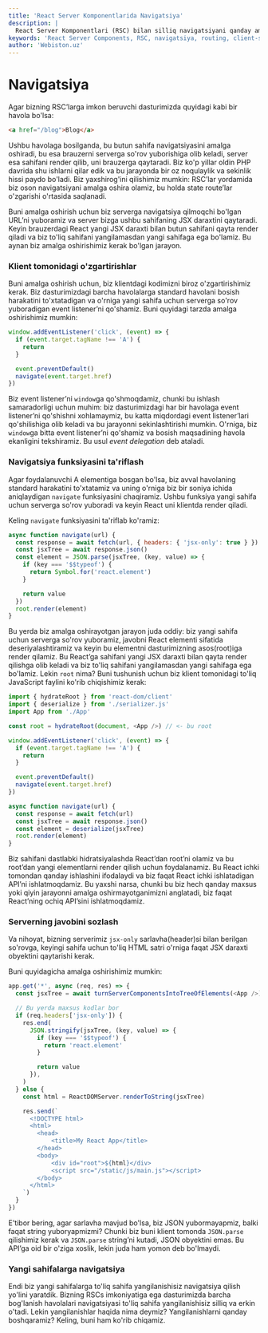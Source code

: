 ```yaml
---
title: 'React Server Komponentlarida Navigatsiya'
description: |
  React Server Komponentlari (RSC) bilan silliq navigatsiyani qanday amalga oshirish mumkin? To'liq sahifa yangilanishisiz yangi JSX daraxtini serverdan yuklashni o'rganing.
keywords: 'React Server Components, RSC, navigatsiya, routing, client-side navigation, fetch, event delegation, hydrateRoot, webiston'
author: 'Webiston.uz'
---
```


# Navigatsiya

Agar bizning RSC’larga imkon beruvchi dasturimizda quyidagi kabi bir havola bo'lsa:

```html copy
<a href="/blog">Blog</a>
```

Ushbu havolaga bosilganda, bu butun sahifa navigatsiyasini amalga oshiradi, bu esa brauzerni serverga so'rov yuborishiga olib keladi, server esa sahifani render qilib, uni brauzerga qaytaradi. Biz ko'p yillar oldin PHP davrida shu ishlarni qilar edik va bu jarayonda bir oz noqulaylik va sekinlik hissi paydo bo'ladi. Biz yaxshirog'ini qilishimiz mumkin: RSC’lar yordamida biz oson navigatsiyani amalga oshira olamiz, bu holda state route’lar o'zgarishi o'rtasida saqlanadi.

Buni amalga oshirish uchun biz serverga navigatsiya qilmoqchi bo'lgan URL’ni yuboramiz va server bizga ushbu sahifaning JSX daraxtini qaytaradi. Keyin brauzerdagi React yangi JSX daraxti bilan butun sahifani qayta render qiladi va biz to'liq sahifani yangilamasdan yangi sahifaga ega bo'lamiz. Bu aynan biz amalga oshirishimiz kerak bo'lgan jarayon.

### Klient tomonidagi o'zgartirishlar

Buni amalga oshirish uchun, biz klientdagi kodimizni biroz o'zgartirishimiz kerak. Biz dasturimizdagi barcha havolalarga standard havolani bosish harakatini to'xtatadigan va o'rniga yangi sahifa uchun serverga so'rov yuboradigan event listener’ni qo'shamiz. Buni quyidagi tarzda amalga oshirishimiz mumkin:

```js copy
window.addEventListener('click', (event) => {
  if (event.target.tagName !== 'A') {
    return
  }

  event.preventDefault()
  navigate(event.target.href)
})
```

Biz event listener’ni `window`ga qo'shmoqdamiz, chunki bu ishlash samaradorligi uchun muhim: biz dasturimizdagi har bir havolaga event listener’ni qo'shishni xohlamaymiz, bu katta miqdordagi event listener’lari qo'shilishiga olib keladi va bu jarayonni sekinlashtirishi mumkin. O'rniga, biz `window`ga bitta event listener’ni qo'shamiz va bosish maqsadining havola ekanligini tekshiramiz. Bu usul _event delegation_ deb ataladi.

### Navigatsiya funksiyasini ta'riflash

Agar foydalanuvchi A elementiga bosgan bo'lsa, biz avval havolaning standard harakatini to'xtatamiz va uning o'rniga biz bir soniya ichida aniqlaydigan `navigate` funksiyasini chaqiramiz. Ushbu funksiya yangi sahifa uchun serverga so'rov yuboradi va keyin React uni klientda render qiladi.

Keling `navigate` funksiyasini ta'riflab ko'ramiz:

```js copy
async function navigate(url) {
  const response = await fetch(url, { headers: { 'jsx-only': true } })
  const jsxTree = await response.json()
  const element = JSON.parse(jsxTree, (key, value) => {
    if (key === '$$typeof') {
      return Symbol.for('react.element')
    }

    return value
  })
  root.render(element)
}
```

Bu yerda biz amalga oshirayotgan jarayon juda oddiy: biz yangi sahifa uchun serverga so'rov yuboramiz, javobni React elementi sifatida deseriyalashtiramiz va keyin bu elementni dasturimizning asos(root)iga render qilamiz. Bu React’ga sahifani yangi JSX daraxti bilan qayta render qilishga olib keladi va biz to'liq sahifani yangilamasdan yangi sahifaga ega bo'lamiz. Lekin `root` nima? Buni tushunish uchun biz klient tomonidagi to'liq JavaScript faylini ko'rib chiqishimiz kerak:

```js copy
import { hydrateRoot } from 'react-dom/client'
import { deserialize } from './serializer.js'
import App from './App'

const root = hydrateRoot(document, <App />) // <- bu root

window.addEventListener('click', (event) => {
  if (event.target.tagName !== 'A') {
    return
  }

  event.preventDefault()
  navigate(event.target.href)
})

async function navigate(url) {
  const response = await fetch(url)
  const jsxTree = await response.json()
  const element = deserialize(jsxTree)
  root.render(element)
}
```

Biz sahifani dastlabki hidratsiyalashda React’dan root’ni olamiz va bu root’dan yangi elementlarni render qilish uchun foydalanamiz. Bu React ichki tomondan qanday ishlashini ifodalaydi va biz faqat React ichki ishlatadigan API’ni ishlatmoqdamiz. Bu yaxshi narsa, chunki bu biz hech qanday maxsus yoki qiyin jarayonni amalga oshirmayotganimizni anglatadi, biz faqat React’ning ochiq API’sini ishlatmoqdamiz.

### Serverning javobini sozlash

Va nihoyat, bizning serverimiz `jsx-only` sarlavha(header)si bilan berilgan so'rovga, keyingi sahifa uchun to'liq HTML satri o'rniga faqat JSX daraxti obyektini qaytarishi kerak.

Buni quyidagicha amalga oshirishimiz mumkin:

```js copy
app.get('*', async (req, res) => {
  const jsxTree = await turnServerComponentsIntoTreeOfElements(<App />)

  // Bu yerda maxsus kodlar bor
  if (req.headers['jsx-only']) {
    res.end(
      JSON.stringify(jsxTree, (key, value) => {
        if (key === '$$typeof') {
          return 'react.element'
        }

        return value
      }),
    )
  } else {
    const html = ReactDOMServer.renderToString(jsxTree)

    res.send(`
      <!DOCTYPE html>
      <html>
        <head>
            <title>My React App</title>
        </head>
        <body>
            <div id="root">${html}</div>
            <script src="/static/js/main.js"></script>
        </body>
      </html>
    `)
  }
})
```

E'tibor bering, agar sarlavha mavjud bo'lsa, biz JSON yubormayapmiz, balki faqat string yuboryapmizmi? Chunki biz buni klient tomonda `JSON.parse` qilishimiz kerak va `JSON.parse` string’ni kutadi, JSON obyektini emas. Bu API’ga oid bir o'ziga xoslik, lekin juda ham yomon deb bo'lmaydi.

### Yangi sahifalarga navigatsiya

Endi biz yangi sahifalarga to'liq sahifa yangilanishisiz navigatsiya qilish yo'lini yaratdik. Bizning RSCs imkoniyatiga ega dasturimizda barcha bog'lanish havolalari navigatsiyasi to'liq sahifa yangilanishisiz silliq va erkin o'tadi. Lekin yangilanishlar haqida nima deymiz? Yangilanishlarni qanday boshqaramiz? Keling, buni ham ko'rib chiqamiz.
